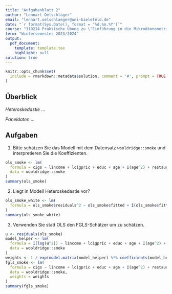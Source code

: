 ```yaml
---
title: "Aufgabenblatt 2"
author: "Lennart Oelschläger"
email: "lennart.oelschlaeger@uni-bielefeld.de"
date: "`r format(Sys.Date(), format = '%d.%m.%Y')`"
course: "310214 Praktische Übung zu \"Einführung in die Mikroökonometrie\""
term: "Wintersemester 2023/2024"
output: 
  pdf_document:
    template: template.tex
    highlight: null
solution: true
---
```


```r
knitr::opts_chunk$set(
  include = rmarkdown::metadata$solution, comment = '#', prompt = TRUE
)
```

## Überblick

*Heteroskedastie* ...

*Paneldaten* ...

## Aufgaben

1. Bitte schätzen Sie das Modell
\begin{equation} \label{modell}
\hspace{-1cm} \texttt{cigs} = \beta_0 + \beta_1 \log(\texttt{income}) + \beta_2 \log(\texttt{cigpric}) + \beta_3 \texttt{educ} + \beta_4 \texttt{age} + \beta_5 \texttt{age}^2 + \beta_6 \texttt{restaurn} + u
\end{equation}
mit dem Datensatz `wooldridge::smoke` und interpretieren Sie die Koeffizienten.

```r
ols_smoke <- lm(
  formula = cigs ~ lincome + lcigpric + educ + age + I(age^2) + restaurn, 
  data = wooldridge::smoke
)
summary(ols_smoke)
```

\comment{
\begin{itemize}
  \item $\beta_0$: durchschnittliche Anzahl gerauchter Zigaretten pro Tag für alle Regressoren gleich Null (ergibt hier keinen Sinn und ist nicht signifikant)
  \item $\beta_1$: für eine Erhöhung des Jahreseinkommens um $1\%$ impliziert das Modell eine Erhöhung der Anzahl durchschnittlich gerauchter Zigaretten pro Tag um approximativ $0.01$ Zigaretten, ceteris paribus (nicht signifikant).
  \item $\beta_2$: für eine Erhöhung des Packungspreises um $1\%$ impliziert das Modell eine Verminderung der Anzahl der durchschnittlich gerauchten Zigaretten pro Tag um $0.008$ Zigaretten, ceteris paribus (nicht signifikant).
  \item $\beta_3$: für ein weiteres Jahr Schulbildung impliziert das Modell eine Verminderung der Anzahl der durchschnittlich gerauchten Zigaretten pro Tag um eine halbe Zigarette, ceteris paribus.
  \item $\beta_4$ und $\beta_5$: der partielle Effekt ist $\beta_4 + 2\beta_5 \texttt{age}$, hält man also alle andere Variablen fix, so impliziert das Modell, dass ein um ein Jahr höheres Alter zu einer Veränderung der durchschnittlich gerauchten Zigaretten pro Tag in Höhe von approximativ $0.8 - 0.02 \times \texttt{age}$ führt.
  \item $\beta_6$: für eine Regulierung des Rauchens in Restaurants impliziert das Modell eine Verminderung der durchschnittlich gerauchten Zigaretten pro Tag in Höhe von knapp drei Zigaretten unter sonst gleichen Bedingungen.
\end{itemize}
}

2. Liegt in Modell \eqref{modell} Heteroskedastie vor?

```r
ols_smoke_white <- lm(
  formula = ols_smoke$residuals^2 ~ ols_smoke$fitted + I(ols_smoke$fitted^2)
)
summary(ols_smoke_white)
```

\comment{
Der White-Test sagt ja!
}

3. Verwenden Sie statt OLS den FGLS-Schätzer um \eqref{modell} zu schätzen.

\comment{
Vorgehensweise der FGLS-Schätzung wird in der Vorlesung beschrieben:
\begin{enumerate}
  \item schätze wie gewohnt mit OLS und speichere die Residuen $u$
  \item berechne $\log(u)$
  \item schätze das Modell $\log(u) = \gamma_0 + \gamma' X + v$
  \item berechne die Gewichte $1 / \exp(\hat\gamma_0 + \hat\gamma' X)$
  \item berechne das Modell aus Schritt 1 erneut mit den Gewichten (einfach die Gewichte an das \texttt{weights} Argument der \texttt{lm()} Funktion übergeben)
\end{enumerate}
}

```r
u <- residuals(ols_smoke)
model_helper <- lm(
  formula = I(log(u^2)) ~ lincome + lcigpric + educ + age + I(age^2) + restaurn,
  data = wooldridge::smoke
)
weights <- 1 / exp(model.matrix(model_helper) %*% coefficients(model_helper))
fgls_smoke <- lm(
  formula = cigs ~ lincome + lcigpric + educ + age + I(age^2) + restaurn, 
  data = wooldridge::smoke,
  weights = weights
)
summary(fgls_smoke)
```
